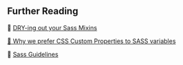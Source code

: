 ## Further Reading

📖 [DRY-ing out your Sass Mixins](https://alistapart.com/article/dry-ing-out-your-sass-mixins/)

[📖 Why we prefer CSS Custom Properties to SASS variables](https://codyhouse.co/blog/post/css-custom-properties-vs-sass-variables)

📖 [Sass Guidelines](https://sass-guidelin.es/)